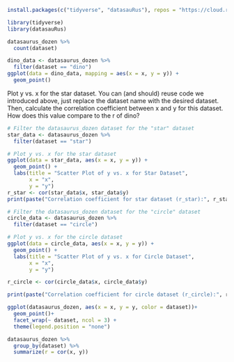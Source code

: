 
```r
install.packages(c("tidyverse", "datasauRus"), repos = "https://cloud.r-project.org/")
```


```r
library(tidyverse) 
library(datasauRus)
```
  
  
```r
datasaurus_dozen %>%
  count(dataset) 
```
  
```r
dino_data <- datasaurus_dozen %>%
  filter(dataset == "dino")
ggplot(data = dino_data, mapping = aes(x = x, y = y)) +
  geom_point()
```
Plot y vs. x for the star dataset. You can (and should) reuse code we introduced above, just replace the dataset name with the desired dataset. Then, calculate the correlation coefficient between x and y for this dataset. How does this value compare to the r of dino?


```r
# Filter the datasaurus_dozen dataset for the "star" dataset
star_data <- datasaurus_dozen %>%
  filter(dataset == "star")

# Plot y vs. x for the star dataset
ggplot(data = star_data, aes(x = x, y = y)) +
  geom_point() +
  labs(title = "Scatter Plot of y vs. x for Star Dataset",
       x = "x",
       y = "y")
r_star <- cor(star_data$x, star_data$y)
print(paste("Correlation coefficient for star dataset (r_star):", r_star))
```


```r
# Filter the datasaurus_dozen dataset for the "circle" dataset
circle_data <- datasaurus_dozen %>%
  filter(dataset == "circle")

# Plot y vs. x for the circle dataset
ggplot(data = circle_data, aes(x = x, y = y)) +
  geom_point() +
  labs(title = "Scatter Plot of y vs. x for Circle Dataset",
       x = "x",
       y = "y")

r_circle <- cor(circle_data$x, circle_data$y)

print(paste("Correlation coefficient for circle dataset (r_circle):", r_circle))


```

 
```r
ggplot(datasaurus_dozen, aes(x = x, y = y, color = dataset))+
  geom_point()+
  facet_wrap(~ dataset, ncol = 3) +
  theme(legend.position = "none")
```
  
  
```r
datasaurus_dozen %>%
  group_by(dataset) %>%
  summarize(r = cor(x, y))
```
  
  
  